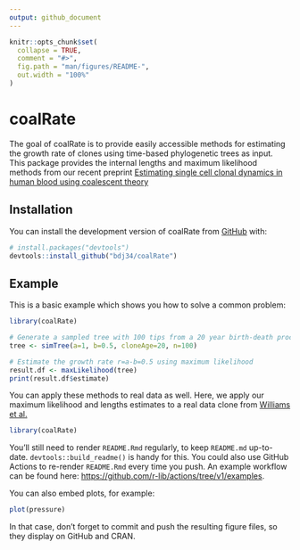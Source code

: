 ```yaml
---
output: github_document
---
```


<!-- README.md is generated from README.Rmd. Please edit that file -->

```r
knitr::opts_chunk$set(
  collapse = TRUE,
  comment = "#>",
  fig.path = "man/figures/README-",
  out.width = "100%"
)
```

# coalRate

<!-- badges: start -->
<!-- badges: end -->

The goal of coalRate is to provide easily accessible methods for estimating the 
growth rate of clones using time-based phylogenetic trees as input. This package 
provides the internal lengths and maximum likelihood methods from our recent 
preprint [Estimating single cell clonal dynamics in human blood using coalescent 
theory](https://www.biorxiv.org)

## Installation

You can install the development version of coalRate from [GitHub](https://github.com/) with:

``` r
# install.packages("devtools")
devtools::install_github("bdj34/coalRate")
```

## Example

This is a basic example which shows you how to solve a common problem:

```r
library(coalRate)

# Generate a sampled tree with 100 tips from a 20 year birth-death process with birth rate a=1 and death rate b=0.5
tree <- simTree(a=1, b=0.5, cloneAge=20, n=100)

# Estimate the growth rate r=a-b=0.5 using maximum likelihood
result.df <- maxLikelihood(tree)
print(result.df$estimate)
```

You can apply these methods to real data as well. Here, we apply our maximum 
likelihood and lengths estimates to a real data clone from [Williams et al.](https://pubmed.ncbi.nlm.nih.gov/35058638/)

```r
library(coalRate)

```

You'll still need to render `README.Rmd` regularly, to keep `README.md` up-to-date. `devtools::build_readme()` is handy for this. You could also use GitHub Actions to re-render `README.Rmd` every time you push. An example workflow can be found here: <https://github.com/r-lib/actions/tree/v1/examples>.

You can also embed plots, for example:

```r
plot(pressure)
```

In that case, don't forget to commit and push the resulting figure files, so they display on GitHub and CRAN.
